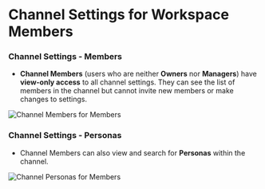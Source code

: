 # Channel Settings for Workspace Members

### Channel Settings - Members

- **Channel Members** (users who are neither **Owners** nor **Managers**) have **view-only access** to all channel settings. They can see the list of members in the channel but cannot invite new members or make changes to settings.

![Channel Members for Members](/images/channel22.png)


### Channel Settings - Personas

- Channel Members can also view and search for **Personas** within the channel.

![Channel Personas for Members](/images/channel23.png)

